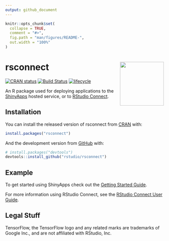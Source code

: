 ```yaml
---
output: github_document
---
```


<!-- README.md is generated from README.Rmd. Please edit that file -->

```r
knitr::opts_chunk$set(
  collapse = TRUE,
  comment = "#>",
  fig.path = "man/figures/README-",
  out.width = "100%"
)
```

# rsconnect <a href='https:/rstudio.github.io/rstudioapi'><img src='man/figures/logo.png' align="right" height="139" /></a>


<!-- badges: start -->
[![CRAN status](https://www.r-pkg.org/badges/version/rsconnect)](https://cran.r-project.org/package=rsconnect)
[![Build Status](https://travis-ci.org/rstudio/rsconnect.svg?branch=master)](https://travis-ci.org/rstudio/rsconnect)
[![lifecycle](https://img.shields.io/badge/lifecycle-stable-brightgreen.svg)](https://www.tidyverse.org/lifecycle/#stable)
<!-- badges: end -->

An R package used for deploying applications to the [ShinyApps](http://shinyapps.io/) hosted service, 
or to [RStudio Connect](https://www.rstudio.com/products/connect/).

## Installation

You can install the released version of rsconnect from [CRAN](https://CRAN.R-project.org) with:

``` r
install.packages("rsconnect")
```

And the development version from [GitHub](https://github.com/) with:

``` r
# install.packages("devtools")
devtools::install_github("rstudio/rsconnect")
```

## Example

To get started using ShinyApps check out the [Getting Started Guide](http://shiny.rstudio.com/articles/shinyapps.html).

For more information using RStudio Connect, see the [RStudio Connect User Guide](http://docs.rstudio.com/connect/user/index.html).


## Legal Stuff

TensorFlow, the TensorFlow logo and any related marks are trademarks of Google Inc., and are not affiliated with RStudio, Inc.

